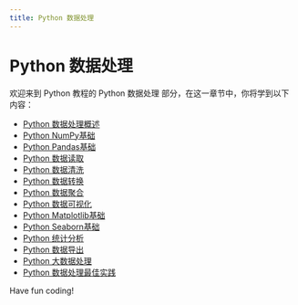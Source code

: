 ```yaml
---
title: Python 数据处理
---
```


# Python 数据处理

欢迎来到 Python 教程的 Python 数据处理 部分，在这一章节中，你将学到以下内容：

- [Python 数据处理概述](./0-python-data-processing-overview.mdx)
- [Python NumPy基础](./1-python-numpy-basics.mdx)
- [Python Pandas基础](./2-python-pandas-basics.mdx)
- [Python 数据读取](./3-python-data-reading.mdx)
- [Python 数据清洗](./4-python-data-cleaning.mdx)
- [Python 数据转换](./5-python-data-conversion.mdx)
- [Python 数据聚合](./6-python-data-aggregation.mdx)
- [Python 数据可视化](./7-python-data-visualization.mdx)
- [Python Matplotlib基础](./8-python-matplotlib-basics.mdx)
- [Python Seaborn基础](./9-python-seaborn-basics.mdx)
- [Python 统计分析](./10-python-statistical-analysis.mdx)
- [Python 数据导出](./11-python-data-export.mdx)
- [Python 大数据处理](./12-python-big-data-processing.mdx)
- [Python 数据处理最佳实践](./13-python-data-processing-best-practices.mdx)

Have fun coding!